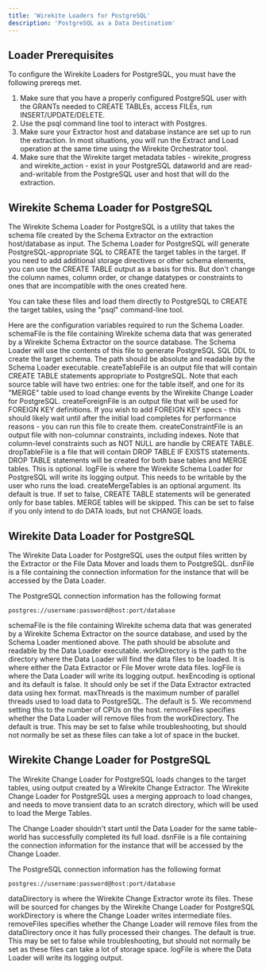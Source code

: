 ```yaml
---
title: 'Wirekite Loaders for PostgreSQL'
description: 'PostgreSQL as a Data Destinatiom'
---
```


## Loader Prerequisites

To configure the Wirekite Loaders for PostgreSQL, you must have the following prereqs met.

 1. Make sure that you have a properly configured PostgreSQL user with the GRANTs needed to CREATE TABLEs, access FILEs, run INSERT/UPDATE/DELETE.
 2. Use the psql command line tool to interact with Postgres.
 6. Make sure your Extractor host and database instance are set up to run the extraction.  In most situations, you will run the Extract and Load operation at the same time using the Wirekite Orchestrator tool.
 7. Make sure that the Wirekite target metadata tables - wirekite_progress and wirekite_action - exist in your PostgreSQL dataworld and are read-and-writable from the PostgreSQL user and host that will do the extraction.

## Wirekite Schema Loader for PostgreSQL

The Wirekite Schema Loader for PostgreSQL is a utility that takes the schema file created by the Schema Extractor on the extraction host/database as input.  The Schema Loader for PostgreSQL will generate PostgreSQL-appropriate SQL to CREATE the target tables in the target.  If you need to add additional storage directives or other schema elements, you can use the CREATE TABLE output as a basis for this.  But don't change the column names, column order, or change datatypes or constraints to ones that are incompatible with the ones created here.

You can take these files and load them directly to PostgreSQL to CREATE the target tables, using the "psql" command-line tool.  

Here are the configuration variables required to run the Schema Loader.
<ResponseField name="schemaFile" type="string" required>
  schemaFile is the file containing Wirekite schema data that was generated by a Wirekite Schema Extractor on the source database.  The Schema Loader will use the contents of this file to generate PostgreSQL SQL DDL to create the target schema. The path should be absolute and readable by the Schema Loader executable.
</ResponseField>
<ResponseField name="createTableFile" type="string" required>
  createTableFile is an output file that will contain CREATE TABLE statements appropriate to PostgreSQL.  Note that each source table will have two entries: one for the table itself, and one for its "MERGE" table used to load change events by the Wirekite Change Loader for PostgreSQL.
</ResponseField>
<ResponseField name="createForeignFile" type="string" required>
  createForeignFile is an output file that will be used for FOREIGN KEY definitions.  If you wish to add FOREIGN KEY specs - this should likely wait until after the initial load completes for performance reasons - you can run this file to create them.
</ResponseField>
<ResponseField name="createConstraintFile" type="string" required>
  createConstraintFile is an output file with non-columnar constraints, including indexes.  Note that column-level constraints such as NOT NULL are handle by CREATE TABLE.
</ResponseField>
<ResponseField name="dropTableFile" type="string">
  dropTableFile is a file that will contain DROP TABLE IF EXISTS statements.  DROP TABLE statements will be created for both base tables and MERGE tables.  This is optional.
</ResponseField>
<ResponseField name="logFile" type="string" required>
  logFile is where the Wirekite Schema Loader for PostgreSQL will write its logging output.  This needs to be writable by the user who runs the load.
</ResponseField>
<ResponseField name="createMergeTables" type="boolean">
  createMergeTables is an optional argument.  Its default is true.  If set to false, CREATE TABLE statements will be generated only for base tables.  MERGE tables will be skipped.  This can be set to false if you only intend to do DATA loads, but not CHANGE loads.
</ResponseField>

## Wirekite Data Loader for PostgreSQL

The Wirekite Data Loader for PostgreSQL uses the output files written by the Extractor or the File Data Mover and loads them to PostgreSQL.
<ResponseField name="dsnFile" type="string" required>
  dsnFile is a file containing the connection information for the instance that will be accessed by the Data Loader.
</ResponseField>

The PostgreSQL connection information has the following format

```shellscript
postgres://username:password@host:port/database
```

<ResponseField name="schemaFile" type="string" required>
  schemaFile is the file containing Wirekite schema data that was generated by a Wirekite Schema Extractor on the source database, and used by the Schema Loader mentioned above. The path should be absolute and readable by the Data Loader executable.
</ResponseField>
<ResponseField name="workDirectory" type="string" required>
  workDirectory is the path to the directory where the Data Loader will find the data files to be loaded.  It is where either the Data Extractor or File Mover wrote data files.
</ResponseField>
<ResponseField name="logFile" type="string" required>
  logFile is where the Data Loader will write its logging output.
</ResponseField>
<ResponseField name="hexEncoding" type="boolean">
  hexEncoding is optional and its default is false.  It should only be set if the Data Extractor extracted data using hex format.
</ResponseField>
<ResponseField name="maxThreads" type="integer">
  maxThreads is the maximum number of parallel threads used to load data to PostgreSQL.  The default is 5.  We recommend setting this to the number of CPUs on the host.
</ResponseField>
<ResponseField name="removeFiles" type="boolean">
  removeFiles specifies whether the Data Loader will remove files from the workDirectory.  The default is true.  This may be set to false while troubleshooting, but should not normally be set as these files can take a lot of space in the bucket.
</ResponseField>

## Wirekite Change Loader for PostgreSQL

The Wirekite Change Loader for PostgreSQL loads changes to the target tables, using output created by a Wirekite Change Extractor.  The Wirekite Change Loader for PostgreSQL uses a merging approach to load changes, and needs to move transient data to an scratch directory, which will be used to load the Merge Tables.  

The Change Loader shouldn't start until the Data Loader for the same table-world has successfully completed its full load.
<ResponseField name="dsnFile" type="string" required>
  dsnFile is a file containing the connection information for the instance that will be accessed by the Change Loader.
</ResponseField>

The PostgreSQL connection information has the following format

```shellscript
postgres://username:password@host:port/database
```

<ResponseField name="dataDirectory" type="string" required>
  dataDirectory is where the Wirekite Change Extractor wrote its files.  These will be sourced for changes by the Wirekite Change Loader for PostgreSQL
</ResponseField>
<ResponseField name="workDirectory" type="string" required>
  workDirectory is where the Change Loader writes intermediate files.
</ResponseField>
<ResponseField name="removeFiles" type="boolean">
  removeFiles specifies whether the Change Loader will remove files from the dataDirectory once it has fully processed their changes.  The default is true.  This may be set to false while troubleshooting, but should not normally be set as these files can take a lot of storage space.
</ResponseField>
<ResponseField name="logFile" type="string" required>
  logFile is where the Data Loader will write its logging output.
</ResponseField>
